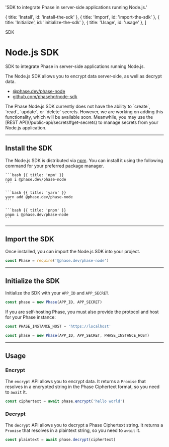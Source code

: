 
  'SDK to integrate Phase in server-side applications running Node.js.'

  { title: 'Install', id: 'install-the-sdk' },
  { title: 'Import', id: 'import-the-sdk' },
  { title: 'Initialize', id: 'initialize-the-sdk' },
  { title: 'Usage', id: 'usage' },
]

<Tag variant="small">SDK</Tag>

# Node.js SDK

SDK to integrate Phase in server-side applications running Node.js.

The Node.js SDK allows you to encrypt data server-side, as well as decrypt data.

- [@phase.dev/phase-node](https://www.npmjs.com/package/@phase.dev/phase-node)
- [github.com/phasehq/node-sdk](https://github.com/phasehq/node-sdk)

<Warning>
  The Phase Node.js SDK currently does not have the ability to `create`, `read`, `update`, or `delete` secrets. However, we are working on adding this functionality, which will be available soon. Meanwhile, you may use the [REST API](/public-api/secrets#get-secrets) to manage secrets from your Node.js application.
</Warning>

---

## Install the SDK

The Node.js SDK is distributed via [npm](https://www.npmjs.com/package/@phase.dev/phase-node). You can install it using the following command for your preferred package manager.

<CodeGroup title="Install">

    ```bash {{ title: 'npm' }}
    npm i @phase.dev/phase-node
    ```

    ```bash {{ title: 'yarn' }}
    yarn add @phase.dev/phase-node
    ```

    ```bash {{ title: 'pnpm' }}
    pnpm i @phase.dev/phase-node
    ```

</CodeGroup>

---

## Import the SDK

Once installed, you can import the Node.js SDK into your project.

```js
const Phase = require('@phase.dev/phase-node')
```

---

## Initialize the SDK

Initialize the SDK with your `APP_ID` and `APP_SECRET`.

```js
const phase = new Phase(APP_ID, APP_SECRET)
```

<Note>
If you are self-hosting Phase, you must also provide the protocol and host for your Phase instance:

```js
const PHASE_INSTANCE_HOST = 'https://localhost'

const phase = new Phase(APP_ID, APP_SECRET, PHASE_INSTANCE_HOST)
```

</Note>

---

## Usage

### Encrypt

The `encrypt` API allows you to encrypt data. It returns a `Promise` that resolves in a encrypted string in the Phase Ciphertext format, so you need to `await` it.

```js
const ciphertext = await phase.encrypt('hello world')
```

### Decrypt

The `decrypt` API allows you to decrypt a Phase Ciphertext string. It returns a `Promise` that resolves in a plaintext string, so you need to `await` it.

```js
const plaintext = await phase.decrypt(ciphertext)
```
